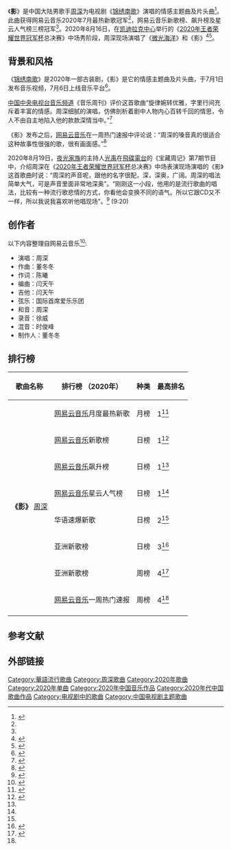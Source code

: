 {{Infobox song
| name       = 影
| cover      = 
| type       = [[单曲|单曲]]
| artist     = [[周深|周深]]
| album      = 
| released   = {{Start date|2020|7|1}}
| format     =
* [[数位音乐下载|数字下载]]
| recorded   = 
| studio     = 
| venue      = 
| genre      = [[华语流行音乐|流行]]
| length     = {{Duration|m=4|s=06}}
| label      = 
| writer     = 
| lyricist   = 陈曦
| composer   = 董冬冬
| arranger   = 闫天午
| producer   = 董冬冬
| chronology = [[周深|周深]]
| prev_title = [[花西子|花西子]]
| prev_year  = 2020
| next_title = [[与卿|与卿]]
| next_year  = 2020
| misc       = {{Extra chronology
 | artist     = 周深影视
 | type       = 单曲
 | prev_title = [[天地为念|天地为念]]
 | prev_year  = 2020
 | title      = 影
 | year       = 2020
 | next_title = [[无限_(歌曲)|无限]]
 | next_year  = 2020
}}
}}

《'''影'''》是中国大陆男歌手[[周深|周深]]为电视剧《[[锦绣南歌|锦绣南歌]]》演唱的情感主题曲及片头曲<ref>{{cite web |title=周深《影》【錦繡南歌 The Song of Glory OST電視劇情感主題曲】官方動態歌詞MV (無損高音質) |url=https://www.youtube.com/watch?v=IGR8YZZj2GU |website=YouTube |publisher=YOYOROCK滾石移動 |accessdate=2020-07-12 |archive-date=2022-04-21 |archive-url=https://web.archive.org/web/20220421221526/https://www.youtube.com/watch?v=IGR8YZZj2GU }}</ref>。此曲获得网易云音乐2020年7月最热新歌冠军<ref name="wyy3"/>，网易云音乐新歌榜、飙升榜及星云人气榜三榜冠军<ref name="wyy"/>。2020年8月16日，在[[凯迪拉克中心|凯迪拉克中心]]举行的《[[2020年王者荣耀世界冠军杯|2020年王者荣耀世界冠军杯]]总决赛》中场秀阶段，周深现场演唱了《[[微光海洋|微光海洋]]》和《影》<ref>{{cite web |title=《微光海洋》《影》 周深「2020王者榮耀世冠總決賽 中場秀」20200816 Zhou Shen |url=https://www.youtube.com/watch?v=9vPvB3B2vt8 |website=YouTube |publisher=Zhou Shen Hong Kong Fan Club周深香港歌迷會 |accessdate=2020-08-16 |archive-date=2022-04-21 |archive-url=https://web.archive.org/web/20220421221524/https://www.youtube.com/watch?v=9vPvB3B2vt8 }}</ref><ref>{{cite web |title=电竞北京2020·王者荣耀世界冠军杯总决赛圆满落幕 TS让三追四斩获总冠军 |url=https://baijiahao.baidu.com/s?id=1675254253672915476 |website=新浪看点 |publisher=央广网 |accessdate=2020-08-17 |archive-date=2022-04-21 |archive-url=https://web.archive.org/web/20220421221521/https://baijiahao.baidu.com/s?id=1675254253672915476 }}</ref>。

==背景和风格==
《[[锦绣南歌|锦绣南歌]]》是2020年一部古装剧，《影》是它的情感主题曲及片头曲，于7月1日发布音乐视频，7月6日上线音乐平台<ref>{{cite web |title=【周深 新歌 《影》资讯汇总】 |url=https://m.weibo.cn/status/4538541105221709 |website=周深资讯站的微博 |accessdate=2020-08-16 |archive-date=2022-04-21 |archive-url=https://web.archive.org/web/20220421221522/https://m.weibo.cn/status/4538541105221709 }}</ref>。

[[中国中央电视台音乐频道|中国中央电视台音乐频道]]《音乐周刊》评价这首歌曲“旋律婉转优雅，字里行间充斥着丰富的情感。周深细腻的演唱，仿佛剖析着剧中人物内心百转千回的情思，令人不由自主地陷入他的款款深情当中。”<ref>{{cite web |title=[音乐周刊]周深献唱电视剧《锦绣南歌》 深情款款如《影》随行 |url=https://tv.cctv.com/2020/07/28/VIDEFYhgH96afmRMGVRLTAuE200728.shtml |website=央视网 |accessdate=2020-07-28 |archive-date=2022-02-16 |archive-url=https://web.archive.org/web/20220216190245/https://tv.cctv.com/2020/07/28/VIDEFYhgH96afmRMGVRLTAuE200728.shtml }}</ref>

《影》发布之后，[[网易云音乐|网易云音乐]]在一周热门速报中评论说：“周深的嗓音真的很适合这种故事性很强的歌，很有画面感。”<ref name="wyy2">{{cite web |title=【网易云音乐一周热门速报】 |url=https://weibo.com/7368369618/JaP3I9Po7 |website=周深数据播报站的微博 |publisher=网易云音乐 |accessdate=2020-07-12 |archive-date=2022-04-21 |archive-url=https://web.archive.org/web/20220421221522/https://weibo.com/7368369618/JaP3I9Po7 }}</ref>

2020年8月19日，[[夜光家族|夜光家族]]的主持人[[光禹|光禹]]在[[飛碟電台|飛碟電台]]的《宝藏周记》第7期节目中，介绍周深在《[[2020年王者荣耀世界冠军杯|2020年王者荣耀世界冠军杯]]总决赛》中场表演现场演唱的《影》这首歌曲时说：“周深的声音呢，跟他的名字很配，深，深奥，广阔。周深的唱法简单大气，可是声音里面非常地深奥”。“刚刚这一小段，他用的是流行歌曲的唱法，比较有一种流行歌悲情的方式，你看他会变换不同的语气。所以它跟CD又不一样，所以我说我喜欢听他唱现场”。<ref>{{cite web |title=【周深2020.08.19 飞碟电台·夜光家族《宝藏周记》第7期】_重播完整版 |url=https://weibo.com/6466290670/JgLxHk64J |website=周深资讯站的微博 |publisher=飛碟聯播網 |accessdate=2020-08-20 |archive-date=2022-04-21 |archive-url=https://web.archive.org/web/20220421221522/https://weibo.com/6466290670/JgLxHk64J }}</ref> (9:20)

==创作者==
以下内容整理自网易云音乐<ref>{{cite web |title=影 |url=https://music.163.com/#/song?id=1459928972 |website=网易云音乐 |accessdate=2020-09-01 |archive-date=2018-10-18 |archive-url=https://web.archive.org/web/20181018134211/https://music.163.com/#/song?id=1459928972 |dead-url=no }}</ref>:

{{Div col}}
*演唱：周深
*作曲：董冬冬
*作词：陈曦
*编曲：闫天午
*吉他：闫天午
*弦乐：国际首席爱乐乐团
*和音：周深
*录音：徐威
*混音：时俊峰
*制作人：董冬冬
{{div col end}}

== 排行榜 ==
{| class="wikitable plainrowheaders sortable" style="text-align:center"
|-
! scope="col"| 歌曲名称
! scope="col"| 排行榜
（2020年）
! scope="col"| 种类
! scope="col"| 最高排名
|-
|rowspan="8"|'''《影》'''
[[周深|周深]]
! scope="row"| [[网易云音乐|网易云音乐]]月度最热新歌
|月榜
|1<ref name="wyy3">{{cite web |title=2020年七月最热新歌top50 |url=https://weibo.com/7368369618/Jedmdx24I |website=周深数据播报站的微博 |publisher=网易云音乐的微博 |accessdate=2020-07-12 |archive-date=2022-04-21 |archive-url=https://web.archive.org/web/20220421221521/https://weibo.com/7368369618/Jedmdx24I }}</ref>
|-
! scope="row"| [[网易云音乐|网易云音乐]]新歌榜
|日榜
|1<ref name="wyy">{{cite web |title=【网易云《影》新歌战报】 |url=https://weibo.com/7368369618/JaTJ204Zs |website=周深数据播报站的微博 |accessdate=2020-07-12 |archive-date=2022-04-21 |archive-url=https://web.archive.org/web/20220421221531/https://weibo.com/7368369618/JaTJ204Zs }}</ref>
|-
! scope="row"| [[网易云音乐|网易云音乐]]飙升榜
|日榜
|1<ref name="wyy"/>
|-
! scope="row"| [[网易云音乐|网易云音乐]]星云人气榜
|日榜
|1<ref name="wyy"/>
|-
! scope="row"| 华语速爆新歌
|日榜
|2<ref name="wyy"/>
|-
! scope="row"| 亚洲新歌榜
|日榜
|3<ref>{{cite web |url=https://pop.weibo.com/#data_daytop,datelist_2020-07-08 |script-title=亚洲新歌榜第583期：2020.07.07 |work=亚洲新歌榜 |accessdate= |language=zh-cn |deadurl=yes |archiveurl=https://archive.today/20200928205448/https://pop.weibo.com/%23data_daytop,datelist_2020-07-08#data_daytop,datelist_2020-07-08 |archivedate=2020-09-28 }}</ref>
|-
! scope="row"| 亚洲新歌榜
|周榜
|4<ref>{{cite web |url=https://pop.weibo.com/#data_weektop,datelist_2020-07-13 |script-title=亚洲新歌榜第84期：2020.07.06 —— 2020.07.12 |work=亚洲新歌榜 |accessdate= |language=zh-cn |deadurl=yes |archiveurl=https://archive.today/20200928200112/https://pop.weibo.com/%23data_weektop,datelist_2020-07-13#data_weektop,datelist_2020-07-13 |archivedate=2020-09-28 }}</ref>
|-
! scope="row"| [[网易云音乐|网易云音乐]]一周热门速报
|周榜
|4<ref name="wyy2"/>
|-
|}

==参考文献==
{{Reflist|25em}}

==外部链接==
{{YouTube|IGR8YZZj2GU}}

{{周深}}

[[Category:華語流行歌曲|Category:華語流行歌曲]]
[[Category:周深歌曲|Category:周深歌曲]]
[[Category:2020年歌曲|Category:2020年歌曲]]
[[Category:2020年单曲|Category:2020年单曲]]
[[Category:2020年中国音乐作品|Category:2020年中国音乐作品]]
[[Category:2020年代中国歌曲作品|Category:2020年代中国歌曲作品]]
[[Category:电视剧中的歌曲|Category:电视剧中的歌曲]]
[[Category:中国电视剧主题歌曲|Category:中国电视剧主题歌曲]]